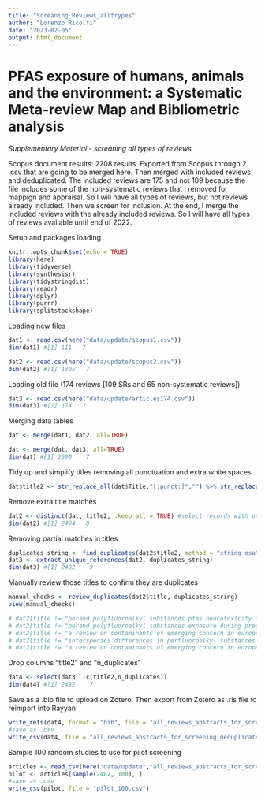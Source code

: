 ```yaml
---
title: "Screaning_Reviews_alltrypes"
author: "Lorenzo Ricolfi"
date: "2023-02-05"
output: html_document
---
```


# PFAS exposure of humans, animals and the environment: a Systematic Meta-review Map and Bibliometric analysis  

*Supplementary Material - screaning all types of reviews*

Scopus document results: 2208 results. Exported from Scopus through 2 .csv that are going to be merged here. Then merged with included reviews and deduplicated. The included reviews are 175 and not 109 because the file includes some of the non-systematic reviews that I removed for mappign and appraisal.
So I will have all types of reviews, but not reviews already included.
Then we screen for inclusion. At the end, I merge the included reviews with the already included reviews.
So I will have all types of reviews available until end of 2022.

Setup and packages loading
```r
knitr::opts_chunk$set(echo = TRUE)
library(here)
library(tidyverse)
library(synthesisr)
library(tidystringdist)
library(readr)
library(dplyr)
library(purrr)
library(splitstackshape)
```

Loading new files
```r
dat1 <- read.csv(here("data/update/scopus1.csv"))
dim(dat1) #[1] 111   7
```
```r
dat2 <- read.csv(here("data/update/scopus2.csv"))
dim(dat2) #[1] 1305   7
```

Loading old file (174 reviews [109 SRs and 65 non-systematic reviews])

```r
dat3 <- read.csv(here("data/update/articles174.csv"))
dim(dat3) #[1] 174   7
```

Merging data tables

```r
dat <- merge(dat1, dat2, all=TRUE)

dat <- merge(dat, dat3, all=TRUE)
dim(dat) #[1] 2590    7
```

Tidy up and simplify titles removing all punctuation and extra white spaces
```r
dat$title2 <- str_replace_all(dat$Title,"[:punct:]","") %>% str_replace_all(.,"[ ]+", " ") %>% tolower()
```

Remove extra title matches
```r
dat2 <- distinct(dat, title2, .keep_all = TRUE) #select records with unique titles (removes exact duplicates)
dim(dat2) #[1] 2494   8
```

Removing partial matches in titles
```r
duplicates_string <- find_duplicates(dat2$title2, method = "string_osa", to_lower = TRUE, rm_punctuation = TRUE, threshold = 7)
dat3 <- extract_unique_references(dat2, duplicates_string)
dim(dat3) #[1] 2482    9
```

Manually review those titles to confirm they are duplicates
```r
manual_checks <- review_duplicates(dat2$title, duplicates_string)
view(manual_checks)

# dat2[title != "perand polyfluoroalkyl substances pfas neurotoxicity in sentinel and nontraditional laboratory model systems potential utility in predicting adverse outcomes in human health", ]
# dat2[title != "perand polyfluoroalkyl substances exposure during pregnancy and adverse pregnancy and birth outcomes a systematic review and metaanalysis", ]
# dat2[title != "a review on contaminants of emerging concern in european raptors 20022020", ]
# dat2[title != "interspecies differences in perfluoroalkyl substances pfastoxicokinetics and application to healthbased criteria", ]
# dat2[title != "a review on contaminants of emerging concern in european raptors 20022020", ]

```
Drop columns "title2" and "n_duplicates"
```r
dat4 <- select(dat3, -c(title2,n_duplicates))
dim(dat4) #[1] 2482    7
```

Save as a .bib file to upload on Zotero. Then export from Zotero as .ris file to reimport into Rayyan
```r
write_refs(dat4, format = "bib", file = "all_reviews_abstracts_for_screening_deduplicated.bib")
#save as .csv
write_csv(dat4, file = "all_reviews_abstracts_for_screening_deduplicated.csv")
```

Sample 100 random studies to use for pilot screening

```r
articles <- read_csv(here("data/update","all_reviews_abstracts_for_screening_deduplicated.csv"), skip = 0)
pilot <- articles[sample(2482, 100), ]
#save as .csv
write_csv(pilot, file = "pilot_100.csv")
```












